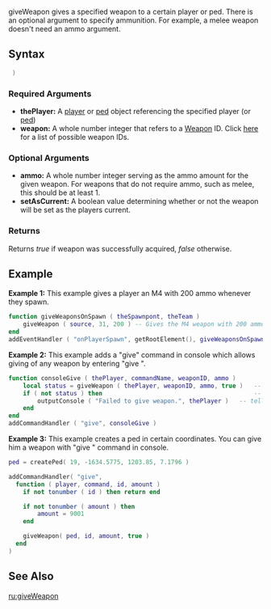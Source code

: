  
{{Server function}}
giveWeapon gives a specified weapon to a certain player or ped. There is an optional argument to specify ammunition. For example, a melee weapon doesn't need an ammo argument.
{{Note|
*When setting ammo for [[/Weapon.md|weapons in slot]] 0,1,10,11 or 12, the ammo max is 1
*When setting ammo for [[/Weapon.md|weapons in slot]] 3,4,5, the ammo is added
*When setting ammo for [[/Weapon.md|weapons in slot]] 2,6,7,8,9 and the slot weapon is changing, the ammo is replaced
}}

==Syntax== 
<syntaxhighlight lang="lua"> )</syntaxhighlight> 

===Required Arguments=== 
*'''thePlayer:''' A [[/player.md|player]] or [[/ped.md|ped]] object referencing the specified player (or [[/ped.md|ped]])
*'''weapon:''' A whole number integer that refers to a [[/Weapon.md|Weapon]] ID. Click [[/Weapon.md|here]] for a list of possible weapon IDs.

===Optional Arguments=== 
{{OptionalArg}} 
*'''ammo:''' A whole number integer serving as the ammo amount for the given weapon.  For weapons that do not require ammo, such as melee, this should be at least 1.
*'''setAsCurrent:''' A boolean value determining whether or not the weapon will be set as the players current.

===Returns=== 
Returns ''true'' if weapon was successfully acquired, ''false'' otherwise.

==Example== 
'''Example 1:''' This example gives a player an M4 with 200 ammo whenever they spawn.
<syntaxhighlight lang="lua">
function giveWeaponsOnSpawn ( theSpawnpont, theTeam )
    giveWeapon ( source, 31, 200 ) -- Gives the M4 weapon with 200 ammo
end
addEventHandler ( "onPlayerSpawn", getRootElement(), giveWeaponsOnSpawn ) -- attach the event handler
</syntaxhighlight>


'''Example 2:''' This example adds a "give" command in console which allows giving of any weapon by entering "give <id> <amount>".
<syntaxhighlight lang="lua">
function consoleGive ( thePlayer, commandName, weaponID, ammo )
	local status = giveWeapon ( thePlayer, weaponID, ammo, true )   -- attempt to give the weapon, forcing it as selected weapon
	if ( not status ) then                                          -- if it was unsuccessful
		outputConsole ( "Failed to give weapon.", thePlayer )   -- tell the player
	end
end
addCommandHandler ( "give", consoleGive )
</syntaxhighlight>


'''Example 3:''' This example creates a ped in certain coordinates. You can give him a weapon with "give <weaponID> <amount>" command in console.
<syntaxhighlight lang="lua">
ped = createPed( 19, -1634.5775, 1203.85, 7.1796 )

addCommandHandler( "give",
  function ( player, command, id, amount )
    if not tonumber ( id ) then return end

    if not tonumber ( amount ) then
        amount = 9001
    end

    giveWeapon( ped, id, amount, true )
  end
)
</syntaxhighlight>

==See Also==
{{Weapon functions}}
[[/ru:giveWeapon.md|ru:giveWeapon]]